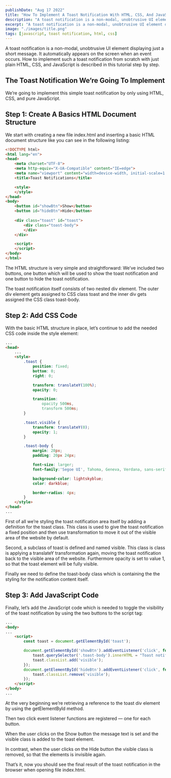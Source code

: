 ```yaml
---
publishDate: "Aug 17 2022"
title: "How To Implement A Toast Notification With HTML, CSS, And JavaScript"
description: "A toast notification is a non-modal, unobtrusive UI element displaying just a short message. It automatically appears on the screen when an event occurs. How to implement such a toast notification from scratch with just plain HTML, CSS, and JavaScript is described in this tutorial step by step."
excerpt: "A toast notification is a non-modal, unobtrusive UI element displaying just a short message. It automatically appears on the screen when an event occurs. How to implement such a toast notification from scratch with just plain HTML, CSS, and JavaScript is described in this tutorial step by step."
image: "./images/title.png"
tags: [javascript, toast notification, html, css]
---
```


A toast notification is a non-modal, unobtrusive UI element displaying just a short message. It automatically appears on the screen when an event occurs. How to implement such a toast notification from scratch with just plain HTML, CSS, and JavaScript is described in this tutorial step by step.

## The Toast Notification We’re Going To Implement

We’re going to implement this simple toast notification by only using HTML, CSS, and pure JavaScript.

## Step 1: Create A Basics HTML Document Structure

We start with creating a new file index.html and inserting a basic HTML document structure like you can see in the following listing:

```html
<!DOCTYPE html>
<html lang="en">
<head>
    <meta charset="UTF-8">
    <meta http-equiv="X-UA-Compatible" content="IE=edge">
    <meta name="viewport" content="width=device-width, initial-scale=1.0">
    <title>Toast Notifications</title>

    <style>
    </style>
</head>
<body>
    <button id="showBtn">Show</button>
    <button id="hideBtn">Hide</button>
    
    <div class="toast" id="toast">
        <div class="toast-body">
        </div>
    </div>

    <script>
    </script>
</body>
</html>
```

The HTML structure is very simple and straightforward: We’ve included two buttons, one button which will be used to show the toast notification and one button to hide the toast notification.

The toast notification itself consists of two nested div element. The outer div element gets assigned to CSS class toast and the inner div gets assigned the CSS class toast-body.

## Step 2: Add CSS Code

With the basic HTML structure in place, let’s continue to add the needed CSS code inside the style element:

```html
...
<head>
    ...
    <style>
        .toast {
            position: fixed;
            bottom: 0;
            right: 0;

            transform: translateY(100%);
            opacity: 0;

            transition:
                opacity 500ms,
                transform 500ms;
        }

        .toast.visible {
            transform: translateY(0);
            opacity: 1;
        }

        .toast-body {
            margin: 28px;
            padding: 20px 24px;

            font-size: larger;
            font-family:'Segoe UI', Tahoma, Geneva, Verdana, sans-serif;

            background-color: lightskyblue;
            color: darkblue;

            border-radius: 4px;
        }
    </style>
</head>
...
```

First of all we’re styling the toast notification area itself by adding a definition for the toast class. This class is used to give the toast notification a fixed position and then use transformation to move it out of the visible area of the website by default.

Second, a subclass of toast is defined and named visible. This class is class is applying a translateY transformation again, moving the toast notification back to the visible area of the website. Furthermore opacity is set to value 1, so that the toast element will be fully visible.

Finally we need to define the toast-body class which is containing the the styling for the notification content itself.

## Step 3: Add JavaScript Code

Finally, let’s add the JavaScript code which is needed to toggle the visibility of the toast notification by using the two buttons to the script tag:

```html
...
<body>
...
    <script>
        const toast = document.getElementById('toast');

        document.getElementById('showBtn').addEventListener('click', function() {
            toast.querySelector('.toast-body').innerHTML = "Toast notification is working ...";
            toast.classList.add('visible');
        });
        document.getElementById('hideBtn').addEventListener('click', function() {
            toast.classList.remove('visible');
        });
    </script>
</body>
...
```

At the very beginning we’re retrieving a reference to the toast div element by using the getElementById method.

Then two click event listener functions are registered — one for each button.

When the user clicks on the Show button the message text is set and the visible class is added to the toast element.

In contrast, when the user clicks on the Hide button the visible class is removed, so that the elements is invisible again.

That’s it, now you should see the final result of the toast notification in the browser when opening file index.html.